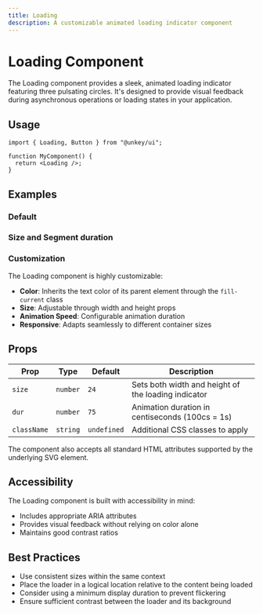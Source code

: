 ```yaml
---
title: Loading
description: A customizable animated loading indicator component
---
```


# Loading Component

The Loading component provides a sleek, animated loading indicator featuring three pulsating circles. It's designed to provide visual feedback during asynchronous operations or loading states in your application.

## Usage

```tsx
import { Loading, Button } from "@unkey/ui";

function MyComponent() {
  return <Loading />;
}
```

## Examples

### Default

<LoadingExample />

### Size and Segment duration

<CustomSizeAndDuration />

### Customization

The Loading component is highly customizable:

- **Color**: Inherits the text color of its parent element through the `fill-current` class
- **Size**: Adjustable through width and height props
- **Animation Speed**: Configurable animation duration
- **Responsive**: Adapts seamlessly to different container sizes

## Props

| Prop | Type | Default | Description |
|------|------|---------|-------------|
| `size` | `number` | `24` | Sets both width and height of the loading indicator |
| `dur` | `number` | `75` | Animation duration in centiseconds (100cs = 1s) |
| `className` | `string` | `undefined` | Additional CSS classes to apply |

The component also accepts all standard HTML attributes supported by the underlying SVG element.

## Accessibility

The Loading component is built with accessibility in mind:
- Includes appropriate ARIA attributes
- Provides visual feedback without relying on color alone
- Maintains good contrast ratios

## Best Practices

- Use consistent sizes within the same context
- Place the loader in a logical location relative to the content being loaded
- Consider using a minimum display duration to prevent flickering
- Ensure sufficient contrast between the loader and its background 